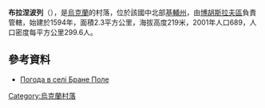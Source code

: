 {{coord|49|26|57|N|30|43|5|E|scale:30000|display=title}}

'''布拉涅波列'''（{{lang-uk|Бране Поле}}），是[[烏克蘭|烏克蘭]]的村落，位於該國中北部[[基輔州|基輔州]]，由[[博胡斯拉夫區|博胡斯拉夫區]]負責管轄，始建於1594年，面積2.3平方公里，海拔高度219米，2001年人口689，人口密度每平方公里299.6人。

==參考資料==
* [http://weather.in.ua/ua/kievskaja/1965 Погода в селі Бране Поле] {{Wayback|url=http://weather.in.ua/ua/kievskaja/1965 |date=20201126173626 }}

{{Ukraine-geo-stub}}
[[Category:烏克蘭村落|Category:烏克蘭村落]]